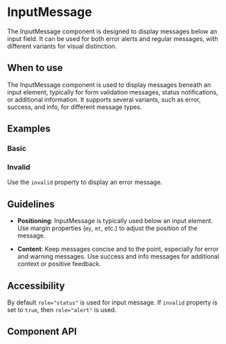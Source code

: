 
<Meta of={InputMessage} />

# InputMessage

The InputMessage component is designed to display messages below an input field. It can be used for both error alerts and regular messages, with different variants for visual distinction.

## When to use

The InputMessage component is used to display messages beneath an input element, typically for form validation messages, status notifications, or additional information. It supports several variants, such as error, success, and info, for different message types.

## Examples

### Basic

<Canvas of={Basic} />

### Invalid

Use the `invalid` property to display an error message.

<Canvas of={Invalid} />

## Guidelines

- **Positioning**: InputMessage is typically used below an input element. Use margin properties (`my`, `mt`, etc.) to adjust the position of the message.

- **Content**: Keep messages concise and to the point, especially for error and warning messages. Use success and info messages for additional context or positive feedback.

## Accessibility

By default `role="status"` is used for input message. If `invalid` property is set to `true`, then `role="alert"` is used.

## Component API

<ArgTypes />
